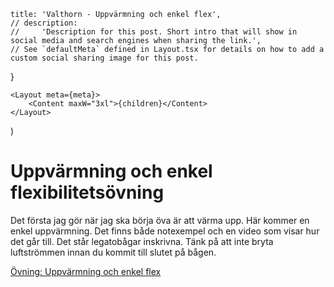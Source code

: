 
<!--
    NOTE: To publish a post, make a copy of this file and save it in the same folder.
    The filename will be determine the post url:
        - `example.mdx` will for example be published under `/news/example`
        - `your-post.mdx` will be published under `/news/your-post`
        - and so on
-->

    title: 'Valthorn - Uppvärmning och enkel flex',
    // description:
    //     'Description for this post. Short intro that will show in social media and search engines when sharing the link.',
    // See `defaultMeta` defined in Layout.tsx for details on how to add a custom social sharing image for this post.
}

<!--
    NOTE: Only `.mdx` posts with a default export will be published.
    NOTE: To save a post as a draft without publishing it, it's possible to comment out the file
-->

    <Layout meta={meta}>
        <Content maxW="3xl">{children}</Content>
    </Layout>
)

# Uppvärmning och enkel flexibilitetsövning

Det första jag gör när jag ska börja öva är att värma upp.
Här kommer en enkel uppvärmning. Det finns både notexempel och en video som visar hur det går till.
Det står legatobågar inskrivna. Tänk på att inte bryta luftströmmen innan du kommit till slutet på bågen.

[Övning: Uppvärmning och enkel flex](https://drive.google.com/file/d/1T5lGFPZRqog9EMitHTg1m4gQTJGfZrIR/view?usp=sharing)

<YouTubeEmbed videoID="PYu_5R50v3s" />
